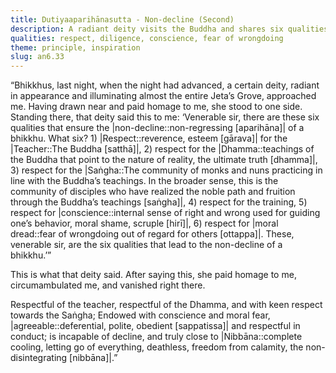 ```yaml
---
title: Dutiyaaparihānasutta - Non-decline (Second)
description: A radiant deity visits the Buddha and shares six qualities that ensure the non-decline of a bhikkhu - 1) respect for the Teacher, 2) the Dhamma, 3) the Saṅgha, 4) the training, 5) conscience, and 6) moral dread. The Buddha confirms these as conditions for stability and progress on the path.
qualities: respect, diligence, conscience, fear of wrongdoing
theme: principle, inspiration
slug: an6.33
---
```


“Bhikkhus, last night, when the night had advanced, a certain deity, radiant in appearance and illuminating almost the entire Jeta’s Grove, approached me. Having drawn near and paid homage to me, she stood to one side. Standing there, that deity said this to me: ‘Venerable sir, there are these six qualities that ensure the |non-decline::non-regressing [aparihāna]| of a bhikkhu. What six? 1) |Respect::reverence, esteem [gārava]| for the |Teacher::The Buddha [satthā]|, 2) respect for the |Dhamma::teachings of the Buddha that point to the nature of reality, the ultimate truth [dhamma]|, 3) respect for the |Saṅgha::The community of monks and nuns practicing in line with the Buddha’s teachings. In the broader sense, this is the community of disciples who have realized the noble path and fruition through the Buddha’s teachings [saṅgha]|, 4) respect for the training, 5) respect for |conscience::internal sense of right and wrong used for guiding one’s behavior, moral shame, scruple [hirī]|, 6) respect for |moral dread::fear of wrongdoing out of regard for others [ottappa]|. These, venerable sir, are the six qualities that lead to the non-decline of a bhikkhu.’”

This is what that deity said. After saying this, she paid homage to me, circumambulated me, and vanished right there.

Respectful of the teacher, respectful of the Dhamma,
and with keen respect towards the Saṅgha;
Endowed with conscience and moral fear,
|agreeable::deferential, polite, obedient [sappatissa]| and respectful in conduct;
is incapable of decline,
and truly close to |Nibbāna::complete cooling, letting go of everything, deathless, freedom from calamity, the non-disintegrating [nibbāna]|.”